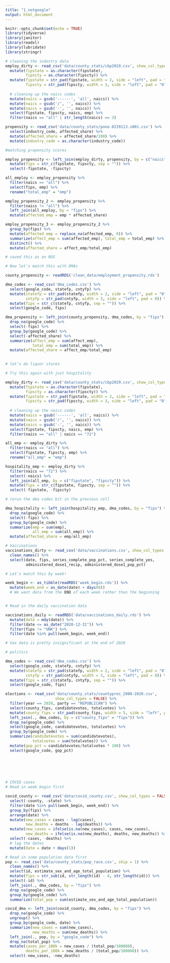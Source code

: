 ```yaml
---
title: "1_notgoogle"
output: html_document
---
```


```r
knitr::opts_chunk$set(echo = TRUE)
library(tidyverse)
library(janitor)
library(readxl)
library(lubridate)
library(stringr)
```

```r
# cleaning the industry data
employ_dirty <- read_csv('data/county_stats/cbp2019.csv', show_col_types = FALSE) %>%
  mutate(fipstate = as.character(fipstate),
         fipscty = as.character(fipscty)) %>%
  mutate(fipstate = str_pad(fipstate, width = 2, side = "left", pad = "0"),
         fipscty = str_pad(fipscty, width = 3, side = "left", pad = "0")) %>%
  
  # cleaning up the naics codes
  mutate(naics = gsub('------', 'all', naics)) %>%
  mutate(naics = gsub('/', '', naics)) %>%
  mutate(naics = gsub('-', '', naics)) %>%
  select(fipstate, fipscty, naics, emp) %>%
  filter(naics == "all" | str_length(naics) == 3)

propensity <- read_csv('data/county_stats/pone.0239113.s001.csv') %>%
  select(industry_code, affected_share) %>%
  mutate(affected_share = affected_share/100) %>%
  mutate(industry_code = as.character(industry_code))

#matching propensity scores

employ_propensity <- left_join(employ_dirty, propensity, by = c("naics" = "industry_code")) %>%
  mutate(fips = str_c(fipstate, fipscty, sep = "")) %>%
  select(-fipstate, -fipscty) 

all_employ <- employ_propensity %>%
  filter(naics == "all") %>%
  select(fips, emp) %>%
  rename("total_emp" = "emp")

employ_propensity_2 <- employ_propensity %>%
  filter(naics != "all") %>%
  left_join(all_employ, by = "fips") %>%
  mutate(affected_emp = emp * affected_share)

employ_propensity_3 <- employ_propensity_2 %>%
  group_by(fips) %>%
  mutate(affected_emp = replace_na(affected_emp, 0)) %>%
  summarize(affect_emp = sum(affected_emp), total_emp = total_emp) %>%
  distinct() %>%
  mutate(affected_share = affect_emp/total_emp)

# saved this as an RDS

# Now let's match this with DMAs

county_propensity <- readRDS('clean_data/employment_propensity.rds')

dma_codes <- read_csv('dma_codes.csv') %>%
  select(google_code, statefp, cntyfp) %>%
  mutate(statefp = str_pad(statefp, width = 2, side = "left", pad = "0"),
         cntyfp = str_pad(cntyfp, width = 3, side = "left", pad = 0)) %>%
  mutate(fips = str_c(statefp, cntyfp, sep = "")) %>%
  select(google_code, fips)

dma_propensity <- left_join(county_propensity, dma_codes, by = "fips") %>%
  drop_na(google_code) %>%
  select(-fips) %>%
  group_by(google_code) %>%
  select(-affected_share) %>%
  summarize(affect_emp = sum(affect_emp),
            total_emp = sum(total_emp)) %>%
  mutate(affected_share = affect_emp/total_emp)
  


```
```r
# let's do liquor stores


```

```r
# Try this again with just hospitality

employ_dirty <- read_csv('data/county_stats/cbp2019.csv', show_col_types = FALSE) %>%
  mutate(fipstate = as.character(fipstate),
         fipscty = as.character(fipscty)) %>%
  mutate(fipstate = str_pad(fipstate, width = 2, side = "left", pad = "0"),
         fipscty = str_pad(fipscty, width = 3, side = "left", pad = "0")) %>%
  
  # cleaning up the naics codes
  mutate(naics = gsub('------', 'all', naics)) %>%
  mutate(naics = gsub('/', '', naics)) %>%
  mutate(naics = gsub('-', '', naics)) %>%
  select(fipstate, fipscty, naics, emp) %>%
  filter(naics == "all" | naics == "72")

all_emp <- employ_dirty %>%
  filter(naics == "all") %>%
  select(fipstate, fipscty, emp) %>%
  rename("all_emp" = "emp")

hospitality_emp <- employ_dirty %>%
  filter(naics == "72") %>%
  select(-naics) %>%
  left_join(all_emp, by = c("fipstate", "fipscty")) %>%
  mutate(fips = str_c(fipstate, fipscty, sep = "")) %>%
  select(-fipstate, -fipscty)

# rerun the dma codes bit in the previous cell

dma_hospitality <- left_join(hospitality_emp, dma_codes, by = "fips") %>%
  drop_na(google_code) %>%
  select(-fips) %>%
  group_by(google_code) %>%
  summarize(emp = sum(emp),
            all_emp = sum(all_emp)) %>%
  mutate(affected_share = emp/all_emp)
```


```r
# Vaccinations
vaccinations_dirty <- read_csv('data/vaccinations.csv', show_col_types = FALSE) %>%
  clean_names() %>%
  select(date, fips, series_complete_pop_pct, series_complete_yes,
         administered_dose1_recip, administered_dose1_pop_pct)

# Let's match this by week!

week_begin <- as_tibble(readRDS('week_begin.rds')) %>%
  mutate(week_end = as_date(date) + days(6))
  # We want data from the END of each week rather than the beginning


# Read in the daily vaccination data

vaccinations_daily <- readRDS('data/vaccinations_daily.rds') %>%
  mutate(date = mdy(date)) %>%
  filter(date <= as_date("2020-12-31")) %>%
  filter(fips != "UNK") %>%
  filter(date %in% pull(week_begin, week_end))

# Vax data is pretty insignificant at the end of 2020
```


```r
# politics

dma_codes <- read_csv('dma_codes.csv') %>%
  select(google_code, statefp, cntyfp) %>%
  mutate(statefp = str_pad(statefp, width = 2, side = "left", pad = "0"),
         cntyfp = str_pad(cntyfp, width = 3, side = "left", pad = 0)) %>%
  mutate(fips = str_c(statefp, cntyfp, sep = "")) %>%
  select(google_code, fips)

elections <- read_csv('data/county_stats/countypres_2000-2020.csv',
                      show_col_types = FALSE) %>%
  filter(year == 2020, party == "REPUBLICAN") %>%
  select(county_fips, candidatevotes, totalvotes) %>%
  mutate(county_fips = str_pad(county_fips, width = 5, side = "left", pad = "0")) %>%
  left_join(., dma_codes, by = c("county_fips" = "fips")) %>%
  drop_na(google_code) %>%
  select(google_code, candidatevotes, totalvotes) %>%
  group_by(google_code) %>%
  summarize(candidatevotes = sum(candidatevotes),
            totalvotes = sum(totalvotes)) %>% 
  mutate(gop_pct = candidatevotes/totalvotes * 100) %>%
  select(google_code, gop_pct)
  



  
```
```r
# COVID cases
# Read in week begin first

covid_county <- read_csv('data/covid_county.csv', show_col_types = FALSE) %>%
  select(-county, -state) %>%
  filter(date %in% pull(week_begin, week_end)) %>%
  group_by(fips) %>%
  arrange(date) %>%
  mutate(new_cases = cases - lag(cases),
         new_deaths = deaths - lag(deaths)) %>%
  mutate(new_cases = ifelse(is.na(new_cases), cases, new_cases),
         new_deaths = ifelse(is.na(new_deaths), deaths, new_deaths)) %>%
  select(-cases, -deaths) %>%
  # lag the dates
  mutate(date = date + days(1))

# Read in some population data first
pop <- read_csv('data/county_stats/pop_race.csv', skip = 1) %>% 
  clean_names() %>%
  select(id, estimate_sex_and_age_total_population) %>%
  mutate(fips = str_sub(id, str_length(id) - 4, str_length(id))) %>%
  select(-id) %>%
  left_join(., dma_codes, by = "fips") %>%
  drop_na(google_code) %>%
  group_by(google_code) %>%
  summarize(total_pop = sum(estimate_sex_and_age_total_population))

covid_dma <- left_join(covid_county, dma_codes, by = "fips") %>%
  drop_na(google_code) %>%
  ungroup() %>%
  group_by(google_code, date) %>%
  summarize(new_cases = sum(new_cases),
            new_deaths = sum(new_deaths)) %>%
  left_join(., pop, by = "google_code") %>%
  drop_na(total_pop) %>%
  mutate(cases_per_100k = new_cases / (total_pop/100000),
         deaths_per_100k = new_deaths / (total_pop/100000)) %>%
  select(-new_cases, -new_deaths)
```


